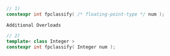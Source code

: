 ```cpp
// 1)
constexpr int fpclassify( /* floating-point-type */ num );
```

`Additional Overloads`


```cpp
// 2)
template< class Integer >
constexpr int fpclassify( Integer num );
```